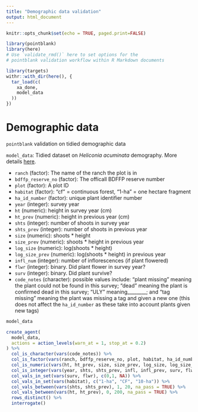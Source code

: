 ```yaml
---
title: "Demographic data validation"
output: html_document
---
```


```r
knitr::opts_chunk$set(echo = TRUE, paged.print=FALSE)

library(pointblank)
library(here)
# Use `validate_rmd()` here to set options for the
# pointblank validation workflow within R Markdown documents
```

```r
library(targets)
withr::with_dir(here(), {
  tar_load(c(
    xa_done,
    model_data
  ))
})
```

# Demographic data

`pointblank` validation on tidied demographic data

`model_data`: Tidied dataset on *Heliconia acuminata* demography.
More details [here](https://github.com/embruna/HeliconiaDataPaper).

-   `ranch` (factor): The name of the ranch the plot is in
-   `bdffp_reserve_no` (factor): The officall BDFFP reserve number
-   `plot` (factor): A plot ID
-   `habitat` (factor): "cf" = continuous forest, "1-ha" = one hectare fragment
-   `ha_id_number` (factor): unique plant identifier number
-   `year` (integer): survey year
-   `ht` (numeric): height in survey year (cm)
-   `ht_prev` (numeric): height in previous year (cm)
-   `shts` (integer): number of shoots in survey year
-   `shts_prev` (integer): number of shoots in previous year
-   `size` (numeric): shoots \* height
-   `size_prev` (numeric): shoots \* height in previous year
-   `log_size` (numeric): log(shoots \* height)
-   `log_size_prev` (numeric): log(shoots \* height) in previous year
-   `infl_num` (integer): number of inflorescences (if plant flowered)
-   `flwr` (integer): binary. Did plant flower in survey year?
-   `surv` (integer): binary. Did plant survive?
-   `code_notes` (character): possible values include: "plant missing" meaning the plant could not be found in this survey; "dead" meaning the plant is confirmed dead in this survey; "ULY" meaning\_\_\_\_\_\_\_\_; and "tag missing" meaning the plant was missing a tag and given a new one (this does not affect the `ha_id_number` as these take into account plants given new tags)


```r
model_data
```

```r
create_agent(
  model_data,
  actions = action_levels(warn_at = 1, stop_at = 0.2)
) %>% 
  col_is_character(vars(code_notes)) %>% 
  col_is_factor(vars(ranch, bdffp_reserve_no, plot, habitat, ha_id_number)) %>% 
  col_is_numeric(vars(ht, ht_prev, size, size_prev, log_size, log_size_prev)) %>%
  col_is_integer(vars(year, shts, shts_prev, infl, infl_prev, surv, flwr, flwr_prev)) %>% 
  col_vals_in_set(vars(surv, flwr), c(0,1, NA)) %>% 
  col_vals_in_set(vars(habitat), c("1-ha", "CF", "10-ha")) %>% 
  col_vals_between(vars(shts, shts_prev), 1, 20, na_pass = TRUE) %>% 
  col_vals_between(vars(ht, ht_prev), 0, 200, na_pass = TRUE) %>% 
  rows_distinct() %>% 
  interrogate()
```
